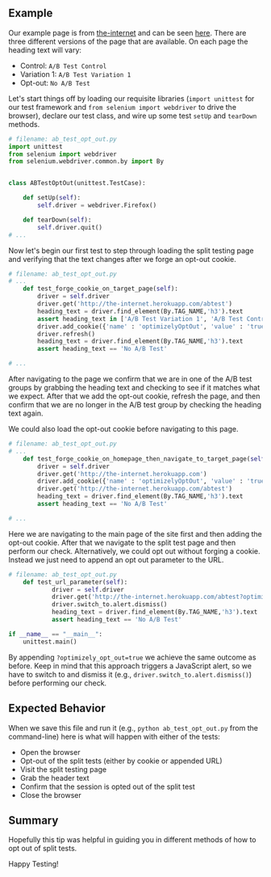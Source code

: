## Example

Our example page is from [the-internet](http://github.com/saucelabs/the-internet) and can be seen [here](http://the-internet.herokuapp.com/abtest). There are three different versions of the page that are available. On each page the heading text will vary:

+ Control: `A/B Test Control`
+ Variation 1: `A/B Test Variation 1`
+ Opt-out: `No A/B Test`

Let's start things off by loading our requisite libraries (`import unittest` for our test framework and `from selenium import webdriver` to drive the browser), declare our test class, and wire up some test `setUp` and `tearDown` methods.

```python
# filename: ab_test_opt_out.py
import unittest
from selenium import webdriver
from selenium.webdriver.common.by import By


class ABTestOptOut(unittest.TestCase):

    def setUp(self):
        self.driver = webdriver.Firefox()

    def tearDown(self):
        self.driver.quit()
# ...
```

Now let's begin our first test to step through loading the split testing page and verifying that the text changes after we forge an opt-out cookie.

```python
# filename: ab_test_opt_out.py
# ...
    def test_forge_cookie_on_target_page(self):
        driver = self.driver
        driver.get('http://the-internet.herokuapp.com/abtest')
        heading_text = driver.find_element(By.TAG_NAME,'h3').text
        assert heading_text in ['A/B Test Variation 1', 'A/B Test Control']
        driver.add_cookie({'name' : 'optimizelyOptOut', 'value' : 'true'})
        driver.refresh()
        heading_text = driver.find_element(By.TAG_NAME,'h3').text
        assert heading_text == 'No A/B Test'

# ...
```

After navigating to the page we confirm that we are in one of the A/B test groups by grabbing the heading text and checking to see if it matches what we expect. After that we add the opt-out cookie, refresh the page, and then confirm that we are no longer in the A/B test group by checking the heading text again.

We could also load the opt-out cookie before navigating to this page.

```python
# filename: ab_test_opt_out.py
# ...
    def test_forge_cookie_on_homepage_then_navigate_to_target_page(self):
        driver = self.driver
        driver.get('http://the-internet.herokuapp.com')
        driver.add_cookie({'name' : 'optimizelyOptOut', 'value' : 'true'})
        driver.get('http://the-internet.herokuapp.com/abtest')
        heading_text = driver.find_element(By.TAG_NAME,'h3').text
        assert heading_text == 'No A/B Test'

# ...
```

Here we are navigating to the main page of the site first and then adding the opt-out cookie. After that we navigate to the split test page and then perform our check. Alternatively, we could opt out without forging a cookie. Instead we just need to append an opt out parameter to the URL.

```python
# filename: ab_test_opt_out.py
    def test_url_parameter(self):
            driver = self.driver
            driver.get('http://the-internet.herokuapp.com/abtest?optimizely_opt_out=true')
            driver.switch_to.alert.dismiss()
            heading_text = driver.find_element(By.TAG_NAME,'h3').text
            assert heading_text == 'No A/B Test'

if __name__ == "__main__":
    unittest.main()
```

By appending `?optimizely_opt_out=true` we achieve the same outcome as before. Keep in mind that this approach triggers a JavaScript alert, so we have to switch to and dismiss it (e.g., `driver.switch_to.alert.dismiss()`) before performing our check.

## Expected Behavior

When we save this file and run it (e.g., `python ab_test_opt_out.py` from the command-line) here is what will happen with either of the tests:

+ Open the browser
+ Opt-out of the split tests (either by cookie or appended URL)
+ Visit the split testing page
+ Grab the header text
+ Confirm that the session is opted out of the split test
+ Close the browser

## Summary

Hopefully this tip was helpful in guiding you in different methods of how to opt out of split tests.

Happy Testing!